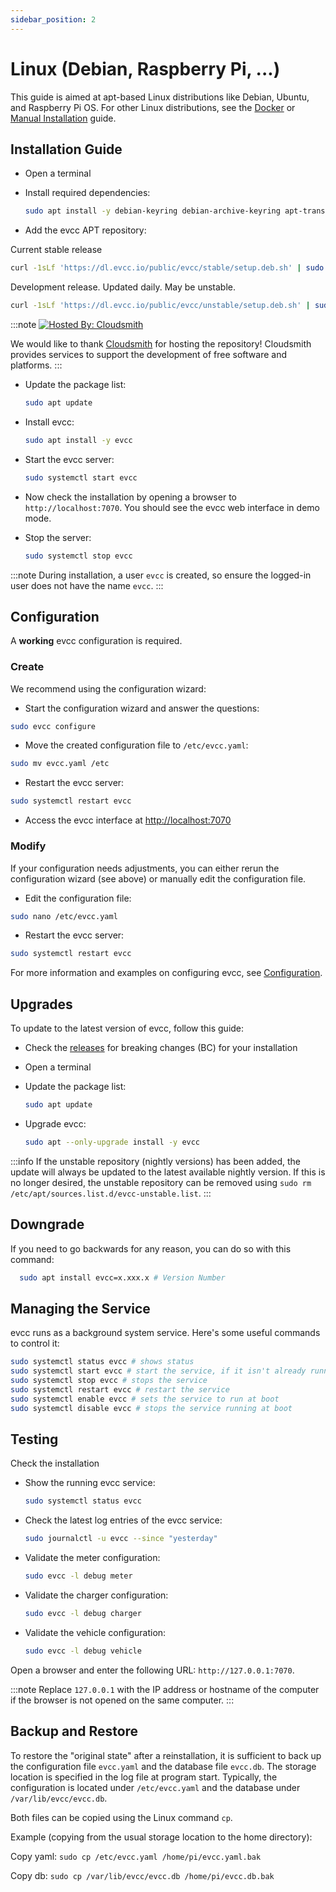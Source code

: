 ```yaml
---
sidebar_position: 2
---
```



# Linux (Debian, Raspberry Pi, ...)

This guide is aimed at apt-based Linux distributions like Debian, Ubuntu, and Raspberry Pi OS.
For other Linux distributions, see the [Docker](/installation/docker) or [Manual Installation](/installation/manual) guide.

## Installation Guide

- Open a terminal
- Install required dependencies:

  ```sh
  sudo apt install -y debian-keyring debian-archive-keyring apt-transport-https curl
  ```

- Add the evcc APT repository:

<Tabs groupId="release-type">
  <TabItem value="Release" label="Release" default>
  Current stable release

```sh
curl -1sLf 'https://dl.evcc.io/public/evcc/stable/setup.deb.sh' | sudo -E bash
```

  </TabItem>
  <TabItem value="Nightly" label="Nightly">
  Development release. Updated daily. May be unstable.

```sh
curl -1sLf 'https://dl.evcc.io/public/evcc/unstable/setup.deb.sh' | sudo -E bash
```

  </TabItem>
</Tabs>

:::note
[![Hosted By: Cloudsmith](https://img.shields.io/badge/OSS%20hosting%20by-cloudsmith-blue?logo=cloudsmith&style=flat-square)](https://cloudsmith.com)

We would like to thank [Cloudsmith](https://cloudsmith.com) for hosting the repository!
Cloudsmith provides services to support the development of free software and platforms.
:::

- Update the package list:

  ```sh
  sudo apt update
  ```

- Install evcc:

  ```sh
  sudo apt install -y evcc
  ```

- Start the evcc server:

  ```sh
  sudo systemctl start evcc
  ```

- Now check the installation by opening a browser to `http://localhost:7070`. You should see the evcc web interface in demo mode.

- Stop the server:

  ```sh
  sudo systemctl stop evcc
  ```

:::note
During installation, a user `evcc` is created, so ensure the logged-in user does not have the name `evcc`.
:::

## Configuration

A **working** evcc configuration is required.

### Create

We recommend using the configuration wizard:

- Start the configuration wizard and answer the questions:

```sh
sudo evcc configure
```

- Move the created configuration file to `/etc/evcc.yaml`:

```sh
sudo mv evcc.yaml /etc
```

- Restart the evcc server:

```sh
sudo systemctl restart evcc
```

- Access the evcc interface at [http://localhost:7070](http://localhost:7070)

### Modify

If your configuration needs adjustments, you can either rerun the configuration wizard (see above) or manually edit the configuration file.

- Edit the configuration file:

```sh
sudo nano /etc/evcc.yaml
```

- Restart the evcc server:

```sh
sudo systemctl restart evcc
```

For more information and examples on configuring evcc, see [Configuration](./configuration).

## Upgrades

To update to the latest version of evcc, follow this guide:

- Check the [releases](https://github.com/evcc-io/evcc/releases) for breaking changes (BC) for your installation
- Open a terminal
- Update the package list:

  ```sh
  sudo apt update
  ```

- Upgrade evcc:

  ```sh
  sudo apt --only-upgrade install -y evcc
  ```

:::info
If the unstable repository (nightly versions) has been added, the update will always be updated to the latest available nightly version. If this is no longer desired, the unstable repository can be removed using `sudo rm /etc/apt/sources.list.d/evcc-unstable.list`.
:::

## Downgrade

If you need to go backwards for any reason, you can do so with this command:

```sh
  sudo apt install evcc=x.xxx.x # Version Number
```

## Managing the Service

evcc runs as a background system service. Here's some useful commands to control it:

```sh
sudo systemctl status evcc # shows status
sudo systemctl start evcc # start the service, if it isn't already running
sudo systemctl stop evcc # stops the service
sudo systemctl restart evcc # restart the service
sudo systemctl enable evcc # sets the service to run at boot
sudo systemctl disable evcc # stops the service running at boot
```

## Testing

Check the installation

- Show the running evcc service:

  ```sh
  sudo systemctl status evcc
  ```

- Check the latest log entries of the evcc service:

  ```sh
  sudo journalctl -u evcc --since "yesterday"
  ```

- Validate the meter configuration:

  ```sh
  sudo evcc -l debug meter
  ```

- Validate the charger configuration:

  ```sh
  sudo evcc -l debug charger
  ```

- Validate the vehicle configuration:

  ```sh
  sudo evcc -l debug vehicle
  ```

Open a browser and enter the following URL: `http://127.0.0.1:7070`.

:::note
Replace `127.0.0.1` with the IP address or hostname of the computer if the browser is not opened on the same computer.
:::

## Backup and Restore

To restore the "original state" after a reinstallation, it is sufficient to back up the configuration file `evcc.yaml` and the database file `evcc.db`.
The storage location is specified in the log file at program start.
Typically, the configuration is located under `/etc/evcc.yaml` and the database under `/var/lib/evcc/evcc.db`.

Both files can be copied using the Linux command `cp`.

Example (copying from the usual storage location to the home directory):

Copy yaml: `sudo cp /etc/evcc.yaml /home/pi/evcc.yaml.bak`

Copy db: `sudo cp /var/lib/evcc/evcc.db /home/pi/evcc.db.bak`